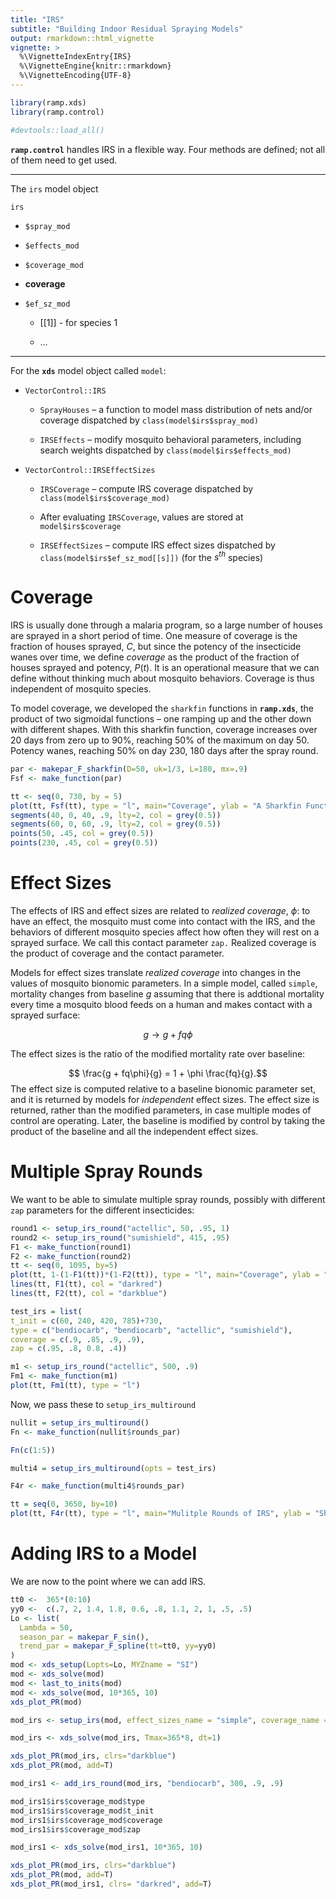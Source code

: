 ```yaml
---
title: "IRS"
subtitle: "Building Indoor Residual Spraying Models"
output: rmarkdown::html_vignette
vignette: >
  %\VignetteIndexEntry{IRS}
  %\VignetteEngine{knitr::rmarkdown}
  %\VignetteEncoding{UTF-8}
---
```


```r
library(ramp.xds)
library(ramp.control)
```

```r
#devtools::load_all() 
```


**`ramp.control`** handles IRS in a flexible way. 
Four methods are defined; not all of them need to get used. 

***

The `irs` model object

`irs` 

+ `$spray_mod` 

+ `$effects_mod` 

+ `$coverage_mod` 

+ **coverage** 

+ `$ef_sz_mod` 

    - [[1]] - for species 1 
    
    - ... 

*** 

For the **`xds`** model object called `model`: 

+ `VectorControl::IRS` 

    - `SprayHouses` -- a function to model mass distribution of nets and/or coverage dispatched by `class(model$irs$spray_mod)`
    
    - `IRSEffects` -- modify mosquito behavioral parameters, including search weights dispatched by `class(model$irs$effects_mod)`
    
+ `VectorControl::IRSEffectSizes` 

    - `IRSCoverage` -- compute IRS coverage dispatched by `class(model$irs$coverage_mod)`
    
    - After evaluating `IRSCoverage`, values are stored at `model$irs$coverage` 
    
    - `IRSEffectSizes` -- compute IRS effect sizes dispatched by `class(model$irs$ef_sz_mod[[s]])` (for the $s^{th}$ species)

# Coverage

IRS is usually done through a malaria program, so a large number of houses are sprayed in a short period of time. One measure of coverage is the fraction of houses sprayed, $C$, but since the potency of the insecticide wanes over time, we define *coverage* as the product of the fraction of houses sprayed and potency, $P(t)$. It is an operational measure that we can define without thinking much about mosquito behaviors. Coverage is thus independent of mosquito species.  

To model coverage, we developed the `sharkfin` functions in **`ramp.xds`**, the product of two sigmoidal functions -- one ramping up and the other down with different shapes. With this sharkfin function, coverage increases over 20 days from zero up to 90%, reaching 50% of the maximum on day 50. Potency wanes, reaching 50% on day 230, 180 days after the spray round. 

```r
par <- makepar_F_sharkfin(D=50, uk=1/3, L=180, mx=.9)
Fsf <- make_function(par) 
```

```r
tt <- seq(0, 730, by = 5)
plot(tt, Fsf(tt), type = "l", main="Coverage", ylab = "A Sharkfin Function", xlab = "Time")
segments(40, 0, 40, .9, lty=2, col = grey(0.5))
segments(60, 0, 60, .9, lty=2, col = grey(0.5))
points(50, .45, col = grey(0.5))
points(230, .45, col = grey(0.5))
```


# Effect Sizes 

The effects of IRS and effect sizes are related to *realized coverage*, $\phi$: to have an effect, the mosquito must come into contact with the IRS, and the behaviors of different mosquito species affect how often they will rest on a sprayed surface. We call this contact parameter `zap.` Realized coverage is the product of coverage and the contact parameter. 

Models for effect sizes translate *realized coverage* into changes in the values of mosquito bionomic parameters. In a simple model, called `simple`, mortality changes from baseline $g$ assuming that there is addtional mortality every time a mosquito blood feeds on a human and makes contact with a sprayed surface:

$$ g \rightarrow g + f q \phi$$

The effect sizes is the ratio of the modified mortality rate over baseline: 

$$ \frac{g + fq\phi}{g} = 1 + \phi \frac{fq}{g}.$$ 
The effect size is computed relative to a baseline bionomic parameter set, and it is returned by models for *independent* effect sizes. The effect size is returned, rather than the modified parameters, in case multiple modes of control are operating.  Later, the baseline is modified by control by taking the product of the baseline and all the independent effect sizes. 



# Multiple Spray Rounds 

We want to be able to simulate multiple spray rounds, possibly with different `zap` parameters for the different insecticides:



```r
round1 <- setup_irs_round("actellic", 50, .95, 1)
round2 <- setup_irs_round("sumishield", 415, .95)
F1 <- make_function(round1)
F2 <- make_function(round2)
tt <- seq(0, 1095, by=5) 
plot(tt, 1-(1-F1(tt))*(1-F2(tt)), type = "l", main="Coverage", ylab = "A Sharkfin Function", xlab = "Time")
lines(tt, F1(tt), col = "darkred")
lines(tt, F2(tt), col = "darkblue")
```


```r
test_irs = list(
t_init = c(60, 240, 420, 785)+730,
type = c("bendiocarb", "bendiocarb", "actellic", "sumishield"),
coverage = c(.9, .85, .9, .9),
zap = c(.95, .8, 0.8, .4))
```

```r
m1 <- setup_irs_round("actellic", 500, .9)
Fm1 <- make_function(m1)
plot(tt, Fm1(tt), type = "l")
```



Now, we pass these to `setup_irs_multiround` 

```r
nullit = setup_irs_multiround()
Fn <- make_function(nullit$rounds_par)

Fn(c(1:5))
```

```r
multi4 = setup_irs_multiround(opts = test_irs)
```


```r
F4r <- make_function(multi4$rounds_par)
```


```r
tt = seq(0, 3650, by=10)
plot(tt, F4r(tt), type = "l", main="Mulitple Rounds of IRS", ylab = "Sharkfins", xlab = "Time")
```

# Adding IRS to a Model

We are now to the point where we can add IRS. 

```r
tt0 <-  365*(0:10)
yy0 <-  c(.7, 2, 1.4, 1.8, 0.6, .8, 1.1, 2, 1, .5, .5)
Lo <- list(
  Lambda = 50,
  season_par = makepar_F_sin(),
  trend_par = makepar_F_spline(tt=tt0, yy=yy0) 
)
mod <- xds_setup(Lopts=Lo, MYZname = "SI")
mod <- xds_solve(mod)
mod <- last_to_inits(mod) 
mod <- xds_solve(mod, 10*365, 10)
xds_plot_PR(mod)
```

```r
mod_irs <- setup_irs(mod, effect_sizes_name = "simple", coverage_name = "multiround", coverage_opts = test_irs)
```

```r
mod_irs <- xds_solve(mod_irs, Tmax=365*8, dt=1)
```


```r
xds_plot_PR(mod_irs, clrs="darkblue")
xds_plot_PR(mod, add=T)
```

```r
mod_irs1 <- add_irs_round(mod_irs, "bendiocarb", 300, .9, .9)
```


```r
mod_irs1$irs$coverage_mod$type
mod_irs1$irs$coverage_mod$t_init
mod_irs1$irs$coverage_mod$coverage
mod_irs1$irs$coverage_mod$zap
```

```r
mod_irs1 <- xds_solve(mod_irs1, 10*365, 10)
```

```r
xds_plot_PR(mod_irs, clrs="darkblue")
xds_plot_PR(mod, add=T)
xds_plot_PR(mod_irs1, clrs= "darkred", add=T)
```
